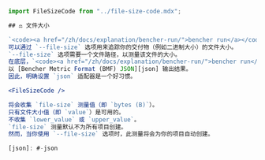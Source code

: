 ```jsx
import FileSizeCode from "../file-size-code.mdx";

## ⚖️ 文件大小

`<code><a href="/zh/docs/explanation/bencher-run/">bencher run</a></code>` CLI 子命令
可以通过 `--file-size` 选项用来追踪你的交付物（例如二进制大小）的文件大小。
`--file-size` 选项需要一个文件路径，以测量该文件的大小。
在底层，`<code><a href="/zh/docs/explanation/bencher-run/">bencher run</a></code>`
以 [Bencher Metric Format (BMF) JSON][json] 输出结果。
因此，明确设置 `json` 适配器是一个好习惯。

<FileSizeCode />

将会收集 `file-size` 测量值（即 `bytes (B)`）。
只有文件大小值（即 `value`）是可用的。
不收集 `lower_value` 或 `upper_value`。
`file-size` 测量默认不为所有项目创建。
然而，当你使用 `--file-size` 选项时，此测量将会为你的项目自动创建。

[json]: #-json
```